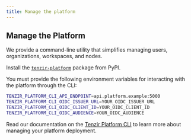 ```yaml
---
title: Manage the platform
---
```


## Manage the Platform

We provide a command-line utility that simplifies managing users, organizations,
workspaces, and nodes.

Install the [`tenzir-platform`](https://pypi.org/project/tenzir-platform/)
package from PyPI.

You must provide the following environment variables for interacting with the
platform through the CLI:

```sh
TENZIR_PLATFORM_CLI_API_ENDPOINT=api.platform.example:5000
TENZIR_PLATFORM_CLI_OIDC_ISSUER_URL=YOUR_OIDC_ISSUER_URL
TENZIR_PLATFORM_CLI_OIDC_CLIENT_ID=YOUR_OIDC_CLIENT_ID
TENZIR_PLATFORM_CLI_OIDC_AUDIENCE=YOUR_OIDC_AUDIENCE
```

Read our documentation on the [Tenzir Platform
CLI](../../../../reference/platform-cli) to learn more about managing your
platform deployment.
